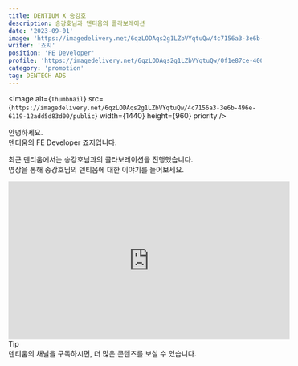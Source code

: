 ```yaml
---
title: DENTIUM X 송강호
description: 송강호님과 덴티움의 콜라보레이션
date: '2023-09-01'
image: 'https://imagedelivery.net/6qzLODAqs2g1LZbVYqtuQw/4c7156a3-3e6b-496e-6119-12add5d83d00/public'
writer: '죠지'
position: 'FE Developer'
profile: 'https://imagedelivery.net/6qzLODAqs2g1LZbVYqtuQw/0f1e87ce-400b-40bf-787d-ea3f2fc20900/public'
category: 'promotion'
tag: DENTECH ADS
---
```


<Image
  alt={`Thumbnail`}
  src={`https://imagedelivery.net/6qzLODAqs2g1LZbVYqtuQw/4c7156a3-3e6b-496e-6119-12add5d83d00/public`}
  width={1440}
  height={960}
  priority
/>

안녕하세요.<br/>
덴티움의 FE Developer 죠지입니다.

최근 덴티움에서는 송강호님과의 콜라보레이션을 진행했습니다.<br/>
영상을 통해 송강호님의 덴티움에 대한 이야기를 들어보세요.

<div className="flex justify-center items-center">
  <iframe
    width="560"
    height="315"
    src="https://www.youtube.com/embed/NE1XZHUTKzQ?si=-Vybz1tdpk03C6VI"
    title="YouTube video player"
    frameBorder="0"
    allow="accelerometer; autoplay; clipboard-write; encrypted-media; gyroscope; picture-in-picture; web-share"
    allowFullScreen
  ></iframe>
</div>

<div className="px-4 py-2 my-4 bg-blue-100 border-l-4 border-blue-500">
  <div className="text-lg font-bold">Tip</div>
  <div>덴티움의 채널을 구독하시면, 더 많은 콘텐츠를 보실 수 있습니다.</div>
</div>
